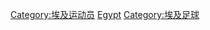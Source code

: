 {{Catnav|頁面分類|人物|各國人物|埃及人|埃及运动员}}
{{Catnav|頁面分類|人物|各國人物|各国运动员|埃及运动员}}
{{Catnav|頁面分類|...|各國體育|埃及體育|埃及足球}}
{{Catnav|頁面分類|...|各國體育|埃及體育|埃及运动员}}
{{Catnav|頁面分類|...|各國體育|各國足球|埃及足球}}
{{Catnav|頁面分類|...|各國體育|各国运动员|埃及运动员}}
{{Commonscat|Association football players from Egypt}}

[[Category:埃及运动员|Category:埃及运动员]]
[[Category:各国足球运动员|Egypt]]
[[Category:埃及足球|Category:埃及足球]]